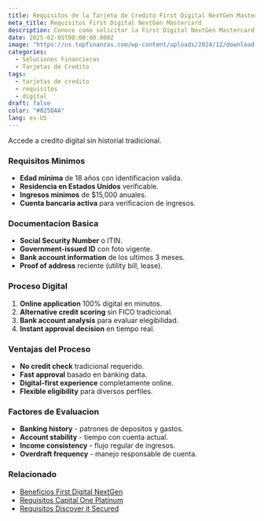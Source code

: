 ```yaml
---
title: Requisitos de la Tarjeta de Credito First Digital NextGen Mastercard - Elegibilidad
meta_title: Requisitos First Digital NextGen Mastercard
description: Conoce como solicitar la First Digital NextGen Mastercard - requisitos de elegibilidad, pasos de aplicacion y ventajas clave.
date: 2025-02-05T00:00:00.000Z
image: "https://us.topfinanzas.com/wp-content/uploads/2024/12/download-18.webp"
categories:
  - Soluciones Financieras
  - Tarjetas de Credito
tags:
  - tarjetas de credito
  - requisitos
  - digital
draft: false
color: "#025DAA"
lang: es-US
---
```


Accede a credito digital sin historial tradicional.

### Requisitos Minimos

- **Edad minima** de 18 años con identificacion valida.
- **Residencia en Estados Unidos** verificable.
- **Ingresos minimos** de $15,000 anuales.
- **Cuenta bancaria activa** para verificacion de ingresos.

### Documentacion Basica

- **Social Security Number** o ITIN.
- **Government-issued ID** con foto vigente.
- **Bank account information** de los ultimos 3 meses.
- **Proof of address** reciente (utility bill, lease).

### Proceso Digital

1. **Online application** 100% digital en minutos.
2. **Alternative credit scoring** sin FICO tradicional.
3. **Bank account analysis** para evaluar elegibilidad.
4. **Instant approval decision** en tiempo real.

<AdZone id="us_site_4" />

### Ventajas del Proceso

- **No credit check** tradicional requerido.
- **Fast approval** basado en banking data.
- **Digital-first experience** completamente online.
- **Flexible eligibility** para diversos perfiles.

### Factores de Evaluacion

- **Banking history** - patrones de depositos y gastos.
- **Account stability** - tiempo con cuenta actual.
- **Income consistency** - flujo regular de ingresos.
- **Overdraft frequency** - manejo responsable de cuenta.

### Relacionado

- [Beneficios First Digital NextGen](/soluciones-financieras/beneficios-de-la-tarjeta-de-credito-first-digital-nextgen-mastercard)
- [Requisitos Capital One Platinum](/soluciones-financieras/requisitos-de-la-tarjeta-de-credito-capital-one-platinum-construccion-credito)
- [Requisitos Discover it Secured](/soluciones-financieras/requisitos-de-la-tarjeta-de-credito-discover-it-secured-construye-credito)
